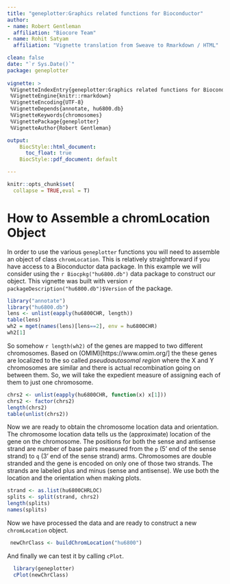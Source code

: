 ---
title: "geneplotter:Graphics related functions for Bioconductor"
author:
- name: Robert Gentleman
  affiliation: "Biocore Team"
- name: Rohit Satyam
  affiliation: "Vignette translation from Sweave to Rmarkdown / HTML"

clean: false
date: "`r Sys.Date()`"
package: geneplotter
      
vignette: >
 %VignetteIndexEntry{geneplotter:Graphics related functions for Bioconductor}
 %VignetteEngine{knitr::rmarkdown}
 %VignetteEncoding{UTF-8}  
 %VignetteDepends{annotate, hu6800.db}
 %VignetteKeywords{chromosomes}
 %VignettePackage{geneplotter}
 %VignetteAuthor{Robert Gentleman}

output: 
    BiocStyle::html_document:
      toc_float: true
    BiocStyle::pdf_document: default

---


```{r, include = FALSE}
knitr::opts_chunk$set(
  collapse = TRUE,eval = T)
```

# How to Assemble a chromLocation Object
In order to use the various `geneplotter` functions you will
need to assemble an object of class `chromLocation`.
This is relatively straightforward if you have access to a Bioconductor
data package. In this example we will consider using the
`r Biocpkg("hu6800.db")` data package to construct our object. This vignette
was built with version `r packageDescription("hu6800.db")$Version` of
the package.

```{r loaddata, message=F,warning=F}
library("annotate")
library("hu6800.db")
lens <- unlist(eapply(hu6800CHR, length))
table(lens)
wh2 = mget(names(lens)[lens==2], env = hu6800CHR)
wh2[1]
```
So somehow `r length(wh2)` of the genes are mapped to two
different chromosomes.  Based on (OMIM)[https://www.omim.org/] the these genes
are localized to the so called *pseudoautosomal region* where the X and Y
chromosomes are similar and there is actual recombination going on
between them. So, we will take the expedient measure of assigning each of them 
to just one chromosome.
```{r fixdata}
chrs2 <- unlist(eapply(hu6800CHR, function(x) x[1]))
chrs2 <- factor(chrs2)
length(chrs2)
table(unlist(chrs2))
```
Now we are ready to obtain the chromosome location data and
orientation.  The chromosome location data tells us the (approximate)
location of the gene on the chromosome.  The positions for both the
sense and antisense strand are number of base pairs measured from the
`p` (5' end of the sense strand) to `q` (3' end of the sense strand) arms.
Chromosomes are double stranded and the gene is encoded on only one of
those two strands. The strands are labeled plus and minus (sense and
antisense).  We use both the location and the orientation when making
plots.

```{r strandloc}
strand <- as.list(hu6800CHRLOC)
splits <- split(strand, chrs2)
length(splits)
names(splits)
```
Now we have processed the data and are ready to construct a new
`chromLocation` object.

```{r chrloc}
 newChrClass <- buildChromLocation("hu6800")
```
And finally we can test it by calling `cPlot`.
```{r cPlot, fig=TRUE}
  library(geneplotter)
  cPlot(newChrClass)
```

